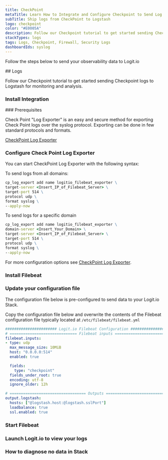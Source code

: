 ```yaml
---
title: CheckPoint
metaTitle: Learn How to Integrate and Configure Checkpoint to Send Log
subTitle: Ship logs from CheckPoint to Logstash
logo: checkpoint
color: "#E0005A"
description: Follow our Checkpoint tutorial to get started sending Checkpoint logs to Logstash for monitoring and analysis.
stackTypes: logs
tags: Logs, Checkpoint, Firewall, Security Logs
dashboardIds: syslog
---
```


Follow the steps below to send your observability data to Logit.io

<Steps>
  ## Logs

  Follow our Checkpoint tutorial to get started sending Checkpoint logs to Logstash for monitoring and analysis.
  
  ### Install Integration
  <InstallIntegration/>
  ### Prerequisites

  Check Point "Log Exporter" is an easy and secure method for exporting Check Point logs over the syslog protocol.
  Exporting can be done in few standard protocols and formats.

  [CheckPoint Log Exporter](https://supportcenter.checkpoint.com/supportcenter/portal?eventSubmit_doGoviewsolutiondetails=&solutionid=sk122323)

  ### Configure Check Point Log Exporter

  You can start CheckPoint Log Exporter with the following syntax:

  To send logs from all domains:

  ```cmd copy
  cp_log_export add name logitio_filebeat_exporter \
  target-server <Insert_IP_of_Filebeat_Server> \
  target-port 514 \
  protocol udp \
  format syslog \
  --apply-now
  ```

  To send logs for a specific domain

  ```cmd copy
  cp_log_export add name logitio_filebeat_exporter \
  domain-server <Insert_Your_Domain> \
  target-server <Insert_IP_of_Filebeat_Server> \
  target-port 514 \
  protocol udp \
  format syslog \
  --apply-now
  ```

  For more configuration options see [CheckPoint Log Exporter](https://supportcenter.checkpoint.com/supportcenter/portal?eventSubmit_doGoviewsolutiondetails=&solutionid=sk122323).

  ### Install Filebeat

  <InstallFilebeat />

  ### Update your configuration file

The configuration file below is pre-configured to send data to your Logit.io Stack.
        
Copy the configuration file below and overwrite the contents of the Filebeat 
configuration file typically located at `/etc/filebeat/filebeat.yml`

```yml copy showLineNumbers /@logstash.host/ /@logstash.sslPort/
####################### Logit.io Filebeat Configuration #########################
# ============================== Filebeat inputs ===============================
filebeat.inputs:
- type: udp
  max_message_size: 10MiB
  host: "0.0.0.0:514"
  enabled: true

  fields:
    type: "checkpoint"
  fields_under_root: true
  encoding: utf-8
  ignore_older: 12h

# ================================== Outputs ===================================
output.logstash:
  hosts: ["@logstash.host:@logstash.sslPort"]
  loadbalance: true
  ssl.enabled: true
```

  ### Start Filebeat

  <StartFilebeat />

  ### Launch Logit.io to view your logs

  <LaunchStack utmMedium="logs" utmCampaign="checkpoint" source="checkpoint" />

  ### How to diagnose no data in Stack

  <DiagnoseNoData />

</Steps>